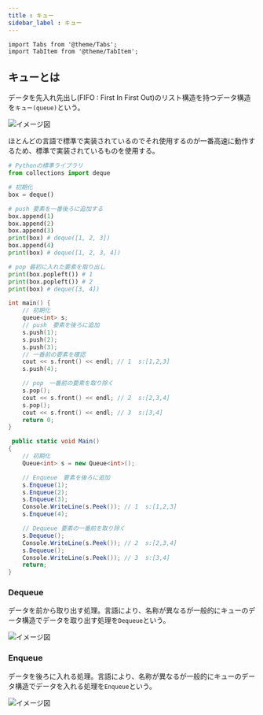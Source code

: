 ```yaml
---
title : キュー
sidebar_label : キュー
---
```

```mdx-code-block
import Tabs from '@theme/Tabs';
import TabItem from '@theme/TabItem';
```
## キューとは
データを先入れ先出し(FIFO : First In First Out)のリスト構造を持つデータ構造を`キュー(queue)`という。

![イメージ図](/img/svg/Data-structure/queue/queue-1.drawio.svg "キュー")

ほとんどの言語で標準で実装されているのでそれ使用するのが一番高速に動作するため、標準で実装されているものを使用する。

<Tabs groupId="code">
  <TabItem value="python" label="Python" default>

```python title:"queue.py"
# Pythonの標準ライブラリ
from collections import deque 

# 初期化
box = deque()

# push 要素を一番後ろに追加する
box.append(1)
box.append(2)
box.append(3)
print(box) # deque([1, 2, 3])
box.append(4)
print(box) # deque([1, 2, 3, 4])

# pop 最初に入れた要素を取り出し
print(box.popleft()) # 1
print(box.popleft()) # 2
print(box) # deque([3, 4])
```

  </TabItem>
  <TabItem value="C++" label="C++">

```cpp title:"queue.cpp"
int main() {
    // 初期化
    queue<int> s;
    // push　要素を後ろに追加
    s.push(1);
    s.push(2);
    s.push(3);
    // 一番前の要素を確認
    cout << s.front() << endl; // 1  s:[1,2,3]
    s.push(4);

    // pop　一番前の要素を取り除く
    s.pop();
    cout << s.front() << endl; // 2  s:[2,3,4]
    s.pop();
    cout << s.front() << endl; // 3  s:[3,4]
    return 0;
}
```

  </TabItem>
  <TabItem value="C#" label="C#">

```csharp title:"queue.cs"
 public static void Main()
{
    // 初期化
    Queue<int> s = new Queue<int>();

    // Enqueue　要素を後ろに追加
    s.Enqueue(1);
    s.Enqueue(2);
    s.Enqueue(3);
    Console.WriteLine(s.Peek()); // 1  s:[1,2,3]
    s.Enqueue(4);

    // Dequeue 要素の一番前を取り除く
    s.Dequeue();
    Console.WriteLine(s.Peek()); // 2  s:[2,3,4]
    s.Dequeue();
    Console.WriteLine(s.Peek()); // 3  s:[3,4]
    return;
}
```

  </TabItem>
</Tabs>

### Dequeue 
データを前から取り出す処理。言語により、名称が異なるが一般的にキューのデータ構造でデータを取り出す処理を`Dequeue`という。

![イメージ図](/img/svg/Data-structure/queue/queue-2.drawio.svg "デキュー")

### Enqueue 
データを後ろに入れる処理。言語により、名称が異なるが一般的にキューのデータ構造でデータを入れる処理を`Enqueue`という。

![イメージ図](/img/svg/Data-structure/queue/queue-3.drawio.svg "エンキュー")
